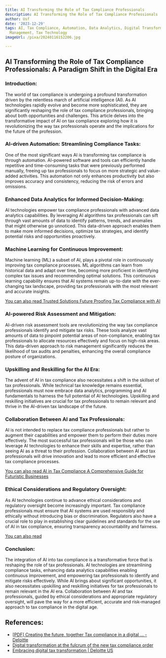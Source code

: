 ```yaml
---
title: AI Transforming the Role of Tax Compliance Professionals
description: AI Transforming the Role of Tax Compliance Professionals
author: Usf
date: '2023-12-29'
tags: AI, Tax Compliance, Automation, Data Analytics, Digital Transformation, Risk
  Management, Tax Technology
imageUrl: /pixa/20240116152206.jpg

---
```

## AI Transforming the Role of Tax Compliance Professionals: A  Paradigm  Shift in the Digital  Era

### Introduction:

The world  of tax compliance  is undergoing a profound  transformation driven by the relentless march of artificial intelligence (AI).  As AI technologies rapidly evolve and become more sophisticated, they are significantly reshaping the role of  tax compliance professionals, bringing about both opportunities and challenges. This article delves into the transformative impact of AI on tax compliance exploring how  it is  revolutionizing the way tax professionals operate and the implications for the future of the profession.

### AI-driven Automation: Streamlining Compliance Tasks:

One of the most significant  ways AI is transforming  tax compliance is through automation.  AI-powered software and tools can efficiently handle repetitive and time-consuming tasks that were previously performed manually, freeing  up tax professionals to  focus on more strategic and value-added activities. This automation not only enhances productivity but also improves accuracy and consistency, reducing the risk of errors and omissions.

###  Enhanced Data  Analytics  for Informed Decision-Making:

AI technologies empower tax compliance professionals  with advanced data analytics capabilities. By  leveraging AI  algorithms tax professionals can sift through vast amounts of data to identify patterns, trends, and anomalies that might otherwise go unnoticed. This data-driven approach enables them to make more informed decisions,  optimize tax  strategies, and identify potential risks and opportunities proactively.

### Machine Learning for Continuous Improvement:

Machine  learning (ML) a subset of AI, plays a  pivotal  role  in  continuously improving tax compliance processes. ML algorithms can learn from historical data and adapt over time, becoming more proficient in identifying complex tax issues and recommending optimal solutions. This continuous learning capability ensures that AI systems remain up-to-date with  the ever-changing tax landscape,  providing  tax professionals with the  most relevant and accurate insights.

[You can  also read Trusted Solutions Future Proofing  Tax Compliance with  AI](Trusted%20Solutions%20Future%20Proofing%20Tax%20Compliance%20with%20AI)


### AI-powered Risk Assessment and  Mitigation:

AI-driven risk assessment tools are revolutionizing the  way tax  compliance  professionals identify and mitigate tax risks. These tools  analyze vast amounts of data to pinpoint potential areas of non-compliance, enabling tax professionals to allocate resources effectively and focus on high-risk areas. This data-driven approach to risk management significantly reduces the likelihood of  tax audits and penalties, enhancing the overall compliance posture of  organizations.

### Upskilling and Reskilling for the AI  Era:

The advent of AI in tax compliance also necessitates a  shift in the skillset of tax professionals. While technical tax knowledge remains  essential, professionals must now  embrace data analytics, programming and AI fundamentals to harness the full potential of AI technologies. Upskilling and reskilling initiatives are crucial for tax professionals to remain relevant and thrive in the AI-driven tax  landscape of the future.

### Collaboration Between AI and Tax Professionals:

AI is not  intended  to replace tax compliance  professionals but rather to augment their capabilities and  empower them to  perform their duties more effectively. The most successful tax professionals will  be those who can leverage AI technologies to enhance their skills and expertise, rather than seeing AI  as a threat to their profession. Collaboration between AI and tax professionals will drive innovation and  lead to more efficient and  effective tax compliance processes.

[You  can also read AI in Tax Compliance A Comprehensive Guide for Futuristic Businesses](AI%20in%20Tax%20Compliance%20A%20Comprehensive%20Guide%20for%20Futuristic%20Businesses)


### Ethical Considerations and  Regulatory Oversight:

As AI technologies continue to advance ethical considerations and  regulatory oversight become increasingly important. Tax compliance professionals must ensure that AI systems are used responsibly and ethically without introducing bias or discrimination. Regulators also have a crucial role to play in establishing clear guidelines and standards for the use of  AI in tax compliance, ensuring transparency accountability and  fairness.

[You can also read ]()


### Conclusion:

The integration of AI into tax compliance is a transformative force that is reshaping the role of  tax professionals. AI technologies are streamlining compliance  tasks, enhancing data analytics capabilities  enabling continuous improvement, and empowering tax  professionals to identify and mitigate  risks effectively. While AI  brings about significant opportunities, it also necessitates upskilling and reskilling initiatives for  tax professionals to remain relevant in the AI era. Collaboration between AI and tax professionals, guided by ethical considerations and appropriate regulatory oversight, will pave the way for a more efficient, accurate and risk-managed approach to tax compliance in the digital age.

## References:
- [[PDF] Creating the future, together Tax compliance in a digital ... - Deloitte](https://www2.deloitte.com/content/dam/Deloitte/global/Documents/Tax/dttl-tax-automation-compliance-in-a-digital-world.pdf)
- [Digital transformation at the fulcrum of the new tax compliance order](https://www.ey.com/en_in/tax/digital-transformation-at-the-fulcrum-of-the-new-tax-compliance-order)
- [Embracing digital tax transformation | Deloitte US](https://www2.deloitte.com/us/en/pages/tax/articles/embracing-digital-tax-transformation.html)
